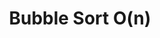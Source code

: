---
id: "alg_tf_011"
title: "Bubble Sort O(n)"
statement: "Bubble Sort has average case time complexity O(n)."
questionType: "TRUE_FALSE"
difficulty: "MEDIUM"
category: "Algorithms"
explanation: ""
correctAnswer: false
---